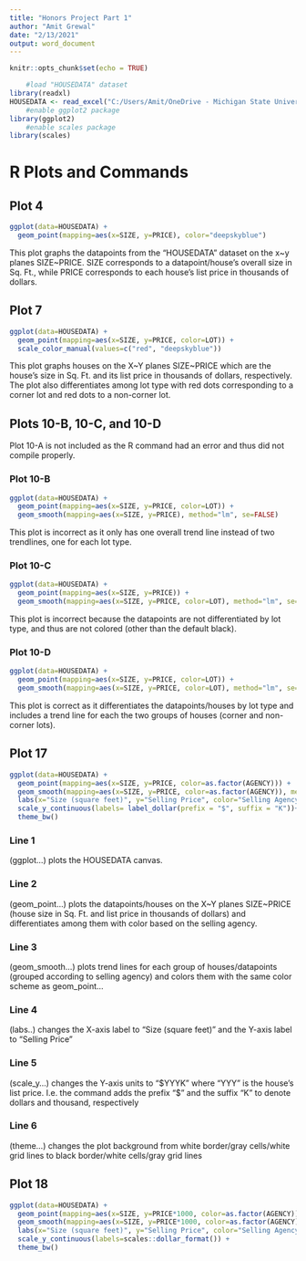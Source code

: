 ---
title: "Honors Project Part 1"
author: "Amit Grewal"
date: "2/13/2021"
output: word_document
---

```{r setup, include=FALSE}
knitr::opts_chunk$set(echo = TRUE)
```

```{r basic commands, echo=FALSE}
    #load "HOUSEDATA" dataset
library(readxl)
HOUSEDATA <- read_excel("C:/Users/Amit/OneDrive - Michigan State University/MKT 317/MKT 317 Data/HOUSEDATA.xlsx")
    #enable ggplot2 package
library(ggplot2)
    #enable scales package
library(scales)
```

# R Plots and Commands
## Plot 4
```{r plot 4}
ggplot(data=HOUSEDATA) +
  geom_point(mapping=aes(x=SIZE, y=PRICE), color="deepskyblue")
```

This plot graphs the datapoints from the "HOUSEDATA" dataset on the x~y planes SIZE~PRICE. SIZE corresponds to a datapoint/house's overall size in Sq. Ft., while PRICE corresponds to each house's list price in thousands of dollars.


## Plot 7
```{r plot 7}
ggplot(data=HOUSEDATA) +
  geom_point(mapping=aes(x=SIZE, y=PRICE, color=LOT)) +
  scale_color_manual(values=c("red", "deepskyblue"))
```

This plot graphs houses on the X~Y planes SIZE~PRICE which are the house's size in Sq. Ft. and its list price in thousands of dollars, respectively. The plot also differentiates among lot type with red dots corresponding to a corner lot and red dots to a non-corner lot.


## Plots 10-B, 10-C, and 10-D
Plot 10-A is not included as the R command had an error and thus did not compile properly.

### Plot 10-B
```{r plot 10-B, message=FALSE}
ggplot(data=HOUSEDATA) +
  geom_point(mapping=aes(x=SIZE, y=PRICE, color=LOT)) + 
  geom_smooth(mapping=aes(x=SIZE, y=PRICE), method="lm", se=FALSE)
```

This plot is incorrect as it only has one overall trend line instead of two trendlines, one for each lot type.

### Plot 10-C
```{r plot 10-C, message=FALSE}
ggplot(data=HOUSEDATA) +
  geom_point(mapping=aes(x=SIZE, y=PRICE)) + 
  geom_smooth(mapping=aes(x=SIZE, y=PRICE, color=LOT), method="lm", se=FALSE)
```

This plot is incorrect because the datapoints are not differentiated by lot type, and thus are not colored (other than the default black).

### Plot 10-D
```{r plot 10-D, message=FALSE}
ggplot(data=HOUSEDATA) +
  geom_point(mapping=aes(x=SIZE, y=PRICE, color=LOT)) + 
  geom_smooth(mapping=aes(x=SIZE, y=PRICE, color=LOT), method="lm", se=FALSE)
```

This plot is correct as it differentiates the datapoints/houses by lot type and includes a trend line for each the two groups of houses (corner and non-corner lots).

## Plot 17
```{r plot 17, message=FALSE}
ggplot(data=HOUSEDATA) +
  geom_point(mapping=aes(x=SIZE, y=PRICE, color=as.factor(AGENCY))) + 
  geom_smooth(mapping=aes(x=SIZE, y=PRICE, color=as.factor(AGENCY)), method="lm", se=FALSE) + 
  labs(x="Size (square feet)", y="Selling Price", color="Selling Agency") +
  scale_y_continuous(labels= label_dollar(prefix = "$", suffix = "K"))+
  theme_bw()
```

### Line 1
(ggplot...) plots the HOUSEDATA canvas.

### Line 2
(geom_point...) plots the datapoints/houses on the X~Y planes SIZE~PRICE (house size in Sq. Ft. and list price in thousands of dollars) and differentiates among them with color based on the selling agency.

### Line 3
(geom_smooth...) plots trend lines for each group of houses/datapoints (grouped according to selling agency) and colors them with the same color scheme as geom_point...

### Line 4
(labs..) changes the X-axis label to "Size (square feet)" and the Y-axis label to "Selling Price"

### Line 5
(scale_y...) changes the Y-axis units to "\$YYYK" where "YYY" is the house's list price. I.e. the command adds the prefix "\$" and the suffix "K" to denote dollars and thousand, respectively

### Line 6
(theme...) changes the plot background from white border/gray cells/white grid lines to black border/white cells/gray grid lines

## Plot 18
```{r plot 18, message=FALSE}
ggplot(data=HOUSEDATA) +
  geom_point(mapping=aes(x=SIZE, y=PRICE*1000, color=as.factor(AGENCY))) + 
  geom_smooth(mapping=aes(x=SIZE, y=PRICE*1000, color=as.factor(AGENCY)), method="lm", se=FALSE) + 
  labs(x="Size (square feet)", y="Selling Price", color="Selling Agency") + 
  scale_y_continuous(labels=scales::dollar_format()) + 
  theme_bw()
```







